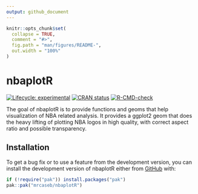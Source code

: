 ```yaml
---
output: github_document
---
```


<!-- README.md is generated from README.Rmd. Please edit that file -->

```r
knitr::opts_chunk$set(
  collapse = TRUE,
  comment = "#>",
  fig.path = "man/figures/README-",
  out.width = "100%"
)
```

# nbaplotR

<!-- badges: start -->
[![Lifecycle: experimental](https://img.shields.io/badge/lifecycle-experimental-orange.svg)](https://lifecycle.r-lib.org/articles/stages.html#experimental)
[![CRAN status](https://www.r-pkg.org/badges/version/nbaplotR)](https://CRAN.R-project.org/package=nbaplotR)
[![R-CMD-check](https://github.com/mrcaseb/nbaplotR/actions/workflows/R-CMD-check.yaml/badge.svg)](https://github.com/mrcaseb/nbaplotR/actions/workflows/R-CMD-check.yaml)
<!-- badges: end -->

The goal of nbaplotR is to provide functions and geoms that help visualization of NBA related analysis. It provides a ggplot2 geom that does the heavy lifting of plotting NBA logos in high quality, with correct aspect ratio and possible transparency.

## Installation

<!-- The easiest way to get nbaplotR is to install it from [CRAN](https://cran.r-project.org/package=nbaplotR) with: -->

<!-- ``` r -->
<!-- install.packages("nbaplotR") -->
<!-- ``` -->

To get a bug fix or to use a feature from the development version, you can install the development version of nbaplotR either from [GitHub](https://github.com/mrcaseb/nbaplotR/) with:

``` r
if (!require("pak")) install.packages("pak")
pak::pak("mrcaseb/nbaplotR")
```
